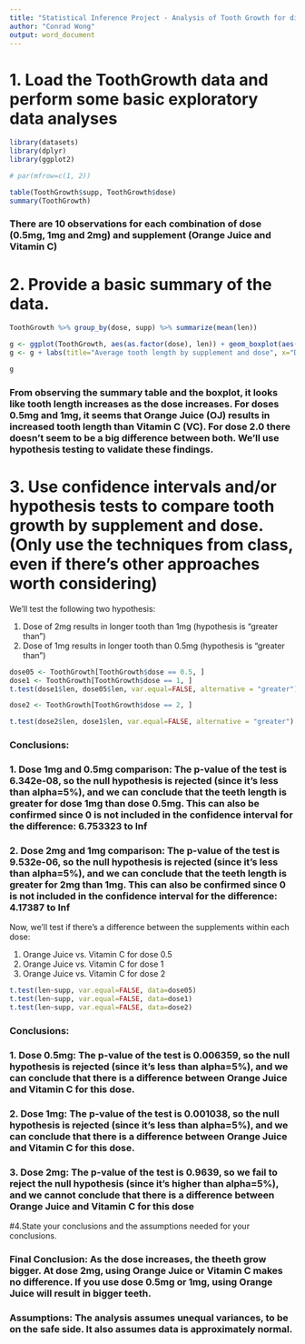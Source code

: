 ```yaml
---
title: "Statistical Inference Project - Analysis of Tooth Growth for different supplements"
author: "Conrad Wong"
output: word_document
---
```


# 1. Load the ToothGrowth data and perform some basic exploratory data analyses 

```r

library(datasets)
library(dplyr)
library(ggplot2)

# par(mfrow=c(1, 2))

table(ToothGrowth$supp, ToothGrowth$dose)
summary(ToothGrowth)

```

### There are 10 observations for each combination of dose (0.5mg, 1mg and 2mg) and supplement (Orange Juice and Vitamin C)

# 2. Provide a basic summary of the data.



```r


ToothGrowth %>% group_by(dose, supp) %>% summarize(mean(len))

g <- ggplot(ToothGrowth, aes(as.factor(dose), len)) + geom_boxplot(aes(fill=supp))
g <- g + labs(title="Average tooth length by supplement and dose", x="Dose", y="Tooth length")

g

```

### From observing the summary table and the boxplot, it looks like tooth length increases as the dose increases.  For doses 0.5mg and 1mg, it seems that Orange Juice (OJ) results in increased tooth length than Vitamin C (VC).  For dose 2.0 there doesn't seem to be a big difference between both.  We'll use hypothesis testing to validate these findings.


# 3. Use confidence intervals and/or hypothesis tests to compare tooth growth by supplement and dose. (Only use the techniques from class, even if there's other approaches worth considering)

We'll test the following two hypothesis:

1) Dose of 2mg results in longer tooth than 1mg (hypothesis is "greater than")
2) Dose of 1mg results in longer tooth than 0.5mg (hypothesis is "greater than")


```r

dose05 <- ToothGrowth[ToothGrowth$dose == 0.5, ]
dose1 <- ToothGrowth[ToothGrowth$dose == 1, ]
t.test(dose1$len, dose05$len, var.equal=FALSE, alternative = "greater")

dose2 <- ToothGrowth[ToothGrowth$dose == 2, ]

t.test(dose2$len, dose1$len, var.equal=FALSE, alternative = "greater")

```

### Conclusions:
### 1. Dose 1mg and 0.5mg comparison: The p-value of the test is 6.342e-08, so the null hypothesis is rejected (since it's less than alpha=5%), and we can conclude that the teeth length is greater for dose 1mg than dose 0.5mg.  This can also be confirmed since 0 is not included in the confidence interval for the difference: 6.753323 to Inf
### 2. Dose 2mg and 1mg comparison: The p-value of the test is 9.532e-06, so the null hypothesis is rejected (since it's less than alpha=5%), and we can conclude that the teeth length is greater for  2mg than 1mg.  This can also be confirmed since 0 is not included in the confidence interval for the difference: 4.17387 to Inf

Now, we'll test if there's a difference between the supplements within each dose:

1) Orange Juice vs. Vitamin C for dose 0.5
2) Orange Juice vs. Vitamin C for dose 1
3) Orange Juice vs. Vitamin C for dose 2

```r


t.test(len~supp, var.equal=FALSE, data=dose05)
t.test(len~supp, var.equal=FALSE, data=dose1)
t.test(len~supp, var.equal=FALSE, data=dose2)

```


### Conclusions:
### 1. Dose 0.5mg: The p-value of the test is 0.006359, so the null hypothesis is rejected (since it's less than alpha=5%), and we can conclude that there is a difference between Orange Juice and Vitamin C for this dose.
### 2. Dose 1mg: The p-value of the test is 0.001038, so the null hypothesis is rejected (since it's less than alpha=5%), and we can conclude that there is a difference between Orange Juice and Vitamin C for this dose.
### 3. Dose 2mg: The p-value of the test is 0.9639, so we fail to reject the null hypothesis (since it's higher than alpha=5%), and we cannot conclude that there is a difference between Orange Juice and Vitamin C for this dose


#4.State your conclusions and the assumptions needed for your conclusions.


### Final Conclusion: As the dose increases, the theeth grow bigger.  At dose 2mg, using Orange Juice or Vitamin C makes no difference.  If you use dose 0.5mg or 1mg, using Orange Juice will result in bigger teeth.

### Assumptions: The analysis assumes unequal variances, to be on the safe side.  It also assumes data is approximately normal.

